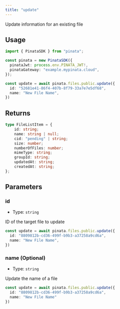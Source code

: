 ```yaml
---
title: "update"
---
```


Update information for an existing file

## Usage

```typescript
import { PinataSDK } from "pinata";

const pinata = new PinataSDK({
  pinataJwt: process.env.PINATA_JWT!,
  pinataGateway: "example.mypinata.cloud",
});

const update = await pinata.files.public.update({
  id: "52681e41-86f4-407b-8f79-33a7e7e5df68",
  name: "New File Name",
})
```

## Returns

```typescript
type FileListItem = {
	id: string;
	name: string | null;
	cid: "pending" | string;
	size: number;
	numberOfFiles: number;
	mimeType: string;
	groupId: string;
	updatedAt: string;
	createdAt: string;
};
```

## Parameters

### id

- Type: `string`

ID of the target file to update

```typescript {2}
const update = await pinata.files.public.update({
  id: "8809812b-cd36-499f-b9b3-a37258a9cd6a",
  name: "New File Name",
})
```

### name (Optional)

- Type: `string`

Update the name of a file

```typescript {3}
const update = await pinata.files.public.update({
  id: "8809812b-cd36-499f-b9b3-a37258a9cd6a",
  name: "New File Name"
})
```
